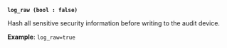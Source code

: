 <a id="audit-option-log_raw" />

**`log_raw (bool : false)`**

Hash all sensitive security information before writing to the audit device.

**Example**: `log_raw=true`

